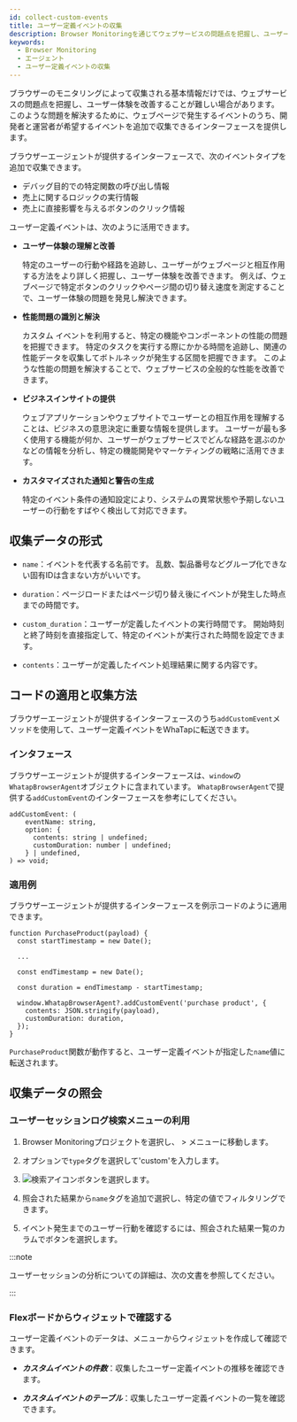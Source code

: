 ```yaml
---
id: collect-custom-events
title: ユーザー定義イベントの収集
description: Browser Monitoringを通じてウェブサービスの問題点を把握し、ユーザー体験を改善するために、ウェブページで発生するイベントのうち、開発者と運営者が希望するイベントを追加で収集できるインターフェースを提供します。
keywords:
  - Browser Monitoring
  - エージェント
  - ユーザー定義イベントの収集
---
```


ブラウザーのモニタリングによって収集される基本情報だけでは、ウェブサービスの問題点を把握し、ユーザー体験を改善することが難しい場合があります。 このような問題を解決するために、ウェブページで発生するイベントのうち、開発者と運営者が希望するイベントを追加で収集できるインターフェースを提供します。

ブラウザーエージェントが提供するインターフェースで、次のイベントタイプを追加で収集できます。

- デバッグ目的での特定関数の呼び出し情報
- 売上に関するロジックの実行情報
- 売上に直接影響を与えるボタンのクリック情報

ユーザー定義イベントは、次のように活用できます。

- **ユーザー体験の理解と改善**

  特定のユーザーの行動や経路を追跡し、ユーザーがウェブページと相互作用する方法をより詳しく把握し、ユーザー体験を改善できます。 例えば、ウェブページで特定ボタンのクリックやページ間の切り替え速度を測定することで、ユーザー体験の問題を発見し解決できます。

- **性能問題の識別と解決**

  カスタム イベントを利用すると、特定の機能やコンポーネントの性能の問題を把握できます。 特定のタスクを実行する際にかかる時間を追跡し、関連の性能データを収集してボトルネックが発生する区間を把握できます。 このような性能の問題を解決することで、ウェブサービスの全般的な性能を改善できます。

- **ビジネスインサイトの提供**

  ウェブアプリケーションやウェブサイトでユーザーとの相互作用を理解することは、ビジネスの意思決定に重要な情報を提供します。 ユーザーが最も多く使用する機能が何か、ユーザーがウェブサービスでどんな経路を選ぶのかなどの情報を分析し、特定の機能開発やマーケティングの戦略に活用できます。

- **カスタマイズされた通知と警告の生成**

  特定のイベント条件の通知設定により、システムの異常状態や予期しないユーザーの行動をすばやく検出して対応できます。

## 収集データの形式

- `name`：イベントを代表する名前です。 乱数、製品番号などグループ化できない固有IDは含まない方がいいです。

- `duration`：ページロードまたはページ切り替え後にイベントが発生した時点までの時間です。

- `custom_duration`：ユーザーが定義したイベントの実行時間です。 開始時刻と終了時刻を直接指定して、特定のイベントが実行された時間を設定できます。

- `contents`：ユーザーが定義したイベント処理結果に関する内容です。

## コードの適用と収集方法

ブラウザーエージェントが提供するインターフェースのうち`addCustomEvent`メソッドを使用して、ユーザー定義イベントをWhaTapに転送できます。

### インタフェース

ブラウザーエージェントが提供するインターフェースは、`window`の`WhatapBrowserAgent`オブジェクトに含まれています。 `WhatapBrowserAgent`で提供する`addCustomEvent`のインターフェースを参考にしてください。

```tsx title='Typescript'
addCustomEvent: (
    eventName: string,
    option: {
      contents: string | undefined;
      customDuration: number | undefined;
    } | undefined,
) => void;
```

### 適用例

ブラウザーエージェントが提供するインターフェースを例示コードのように適用できます。

```tsx title='Typescript'
function PurchaseProduct(payload) {
  const startTimestamp = new Date();

  ...

  const endTimestamp = new Date();

  const duration = endTimestamp - startTimestamp;

  window.WhatapBrowserAgent?.addCustomEvent('purchase product', {
    contents: JSON.stringify(payload),
    customDuration: duration,
  });
}
```

`PurchaseProduct`関数が動作すると、ユーザー定義イベントが指定した`name`値に転送されます。

## 収集データの照会

### ユーザーセッションログ検索メニューの利用

1. Browser Monitoringプロジェクトを選択し、<Cmdname sid="side_analysis" className="uitext" /> &gt; <Cmdname sid="side_userSessionEventSearch" className="uitext" />メニューに移動します。

2. <Cmdname sid="filter" className="uitext" />オプションで<code>type</code>タグを選択して'custom'を入力します。

   <ImgLang img='collect-custom-events-example01.png' desc='フィルタ検索' />

3. ![検索アイコン](/img/ico-btn-search.png)ボタンを選択します。

4. 照会された結果から`name`タグを追加で選択し、特定の値でフィルタリングできます。

   <ImgLang img='collect-custom-events-example02.png' desc='フィルタ検索' />

5. イベント発生までのユーザー行動を確認するには、照会された結果一覧の<Cmdname sid="TTL07736" className="uitext" />カラムで<Cmdname sid="analysis" className="uitext" />ボタンを選択します。

   <ImgLang img='collect-custom-events-example03.png' desc='ユーザーセッション分析' />

:::note

ユーザーセッションの分析についての詳細は、次の文書を参照してください。

:::

### Flexボードからウィジェットで確認する

ユーザー定義イベントのデータは、<Cmdname sid="side_flexboard" className="uitext" />メニューからウィジェットを作成して確認できます。

<ImgLang img='browser-flexboard-custom-event-widget.png' desc='カスタムイベントウィジェット' />

- ***カスタムイベントの件数***：収集したユーザー定義イベントの推移を確認できます。

- ***カスタムイベントのテーブル***：収集したユーザー定義イベントの一覧を確認できます。

